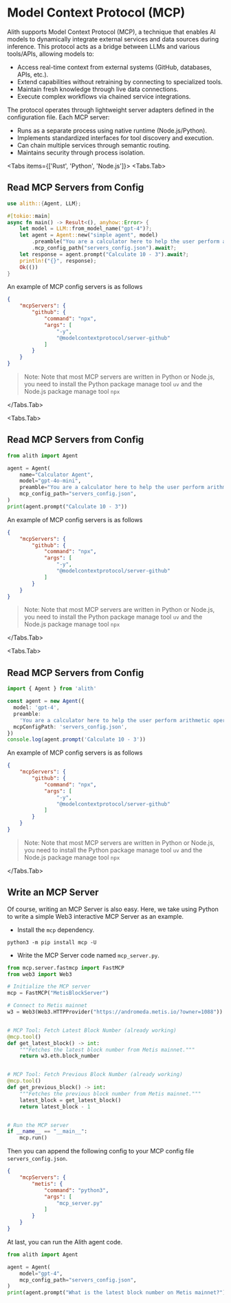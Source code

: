 
# Model Context Protocol (MCP)

Alith supports Model Context Protocol (MCP), a technique that enables AI models to dynamically 
integrate external services and data sources during inference. This protocol acts as a bridge 
between LLMs and various tools/APIs, allowing models to:

- Access real-time context from external systems (GitHub, databases, APIs, etc.).
- Extend capabilities without retraining by connecting to specialized tools.
- Maintain fresh knowledge through live data connections.
- Execute complex workflows via chained service integrations.

The protocol operates through lightweight server adapters defined in the configuration file. Each MCP server:

- Runs as a separate process using native runtime (Node.js/Python).
- Implements standardized interfaces for tool discovery and execution.
- Can chain multiple services through semantic routing.
- Maintains security through process isolation.

<Tabs items={['Rust', 'Python', 'Node.js']}>
  <Tabs.Tab>

## Read MCP Servers from Config

```rust
use alith::{Agent, LLM};

#[tokio::main]
async fn main() -> Result<(), anyhow::Error> {
    let model = LLM::from_model_name("gpt-4")?;
    let agent = Agent::new("simple agent", model)
        .preamble("You are a calculator here to help the user perform arithmetic operations. Use the tools provided to answer the user's question.")
        .mcp_config_path("servers_config.json").await?;
    let response = agent.prompt("Calculate 10 - 3").await?;
    println!("{}", response);
    Ok(())
}
```

An example of MCP config servers is as follows

```json
{
    "mcpServers": {
        "github": {
            "command": "npx",
            "args": [
                "-y",
                "@modelcontextprotocol/server-github"
            ]
        }
    }
}
```

> Note: Note that most MCP servers are written in Python or Node.js, 
> you need to install the Python package manage tool `uv` and the Node.js
> package manage tool `npx`

  </Tabs.Tab>

  <Tabs.Tab>

## Read MCP Servers from Config

```python
from alith import Agent

agent = Agent(
    name="Calculator Agent",
    model="gpt-4o-mini",
    preamble="You are a calculator here to help the user perform arithmetic operations. Use the tools provided to answer the user's question.",
    mcp_config_path="servers_config.json",
)
print(agent.prompt("Calculate 10 - 3"))
```

An example of MCP config servers is as follows

```json
{
    "mcpServers": {
        "github": {
            "command": "npx",
            "args": [
                "-y",
                "@modelcontextprotocol/server-github"
            ]
        }
    }
}
```

> Note: Note that most MCP servers are written in Python or Node.js, 
> you need to install the Python package manage tool `uv` and the Node.js
> package manage tool `npx`

  </Tabs.Tab>

  <Tabs.Tab>

## Read MCP Servers from Config

```typescript
import { Agent } from 'alith'

const agent = new Agent({
  model: 'gpt-4',
  preamble:
    'You are a calculator here to help the user perform arithmetic operations. Use the tools provided to answer the user question.',
  mcpConfigPath: 'servers_config.json',
})
console.log(agent.prompt('Calculate 10 - 3'))
```

An example of MCP config servers is as follows

```json
{
    "mcpServers": {
        "github": {
            "command": "npx",
            "args": [
                "-y",
                "@modelcontextprotocol/server-github"
            ]
        }
    }
}
```

> Note: Note that most MCP servers are written in Python or Node.js, 
> you need to install the Python package manage tool `uv` and the Node.js
> package manage tool `npx`

</Tabs.Tab>
</Tabs>

## Write an MCP Server

Of course, writing an MCP Server is also easy. Here, we take using Python to write a simple Web3 interactive MCP Server as an example.

- Install the `mcp` dependency.

```shell
python3 -m pip install mcp -U
```

- Write the MCP Server code named `mcp_server.py`.

```python
from mcp.server.fastmcp import FastMCP
from web3 import Web3

# Initialize the MCP server
mcp = FastMCP("MetisBlockServer")

# Connect to Metis mainnet
w3 = Web3(Web3.HTTPProvider("https://andromeda.metis.io/?owner=1088"))


# MCP Tool: Fetch Latest Block Number (already working)
@mcp.tool()
def get_latest_block() -> int:
    """Fetches the latest block number from Metis mainnet."""
    return w3.eth.block_number


# MCP Tool: Fetch Previous Block Number (already working)
@mcp.tool()
def get_previous_block() -> int:
    """Fetches the previous block number from Metis mainnet."""
    latest_block = get_latest_block()
    return latest_block - 1


# Run the MCP server
if __name__ == "__main__":
    mcp.run()
```

Then you can append the following config to your MCP config file `servers_config.json`.

```json
{
    "mcpServers": {
        "metis": {
            "command": "python3",
            "args": [
                "mcp_server.py"
            ]
        }
    }
}
```

At last, you can run the Alith agent code.

```python
from alith import Agent

agent = Agent(
    model="gpt-4",
    mcp_config_path="servers_config.json",
)
print(agent.prompt("What is the latest block number on Metis mainnet?"))
```
